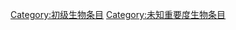 {{catmore1|[[Wikipedia:生物专题|Wikipedia:生物专题]]}}
{{emptycat}}
{{生物条目统计表}}
[[Category:初级生物条目|Category:初级生物条目]]
[[Category:未知重要度生物条目|Category:未知重要度生物条目]]